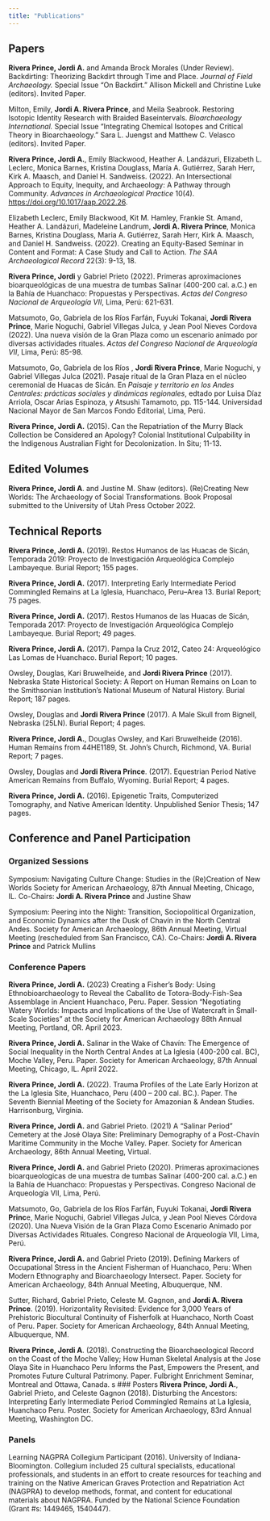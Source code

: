 ```yaml
---
title: "Publications"
---
```


## Papers

**Rivera Prince, Jordi A.** and Amanda Brock Morales (Under Review). Backdirting: Theorizing Backdirt through Time and Place. *Journal of Field Archaeology.* Special Issue "On Backdirt." Allison Mickell and Christine Luke (editors). Invited Paper.

Milton, Emily, **Jordi A. Rivera Prince**, and Meila Seabrook. Restoring Isotopic Identity Research with Braided Baseintervals. *Bioarchaeology International.* Special Issue "Integrating Chemical Isotopes and Critical Theory in Bioarchaeology." Sara L. Juengst and Matthew C. Velasco (editors). Invited Paper.

**Rivera Prince, Jordi A.**, Emily Blackwood, Heather A. Landázuri, Elizabeth L. Leclerc, Monica Barnes, Kristina Douglass, María A. Gutiérrez, Sarah Herr, Kirk A. Maasch, and Daniel H. Sandweiss. (2022). An Intersectional Approach to Equity, Inequity, and Archaeology: A Pathway through Community. *Advances in Archaeological Practice* 10(4). <https://doi.org/10.1017/aap.2022.26>.

Elizabeth Leclerc, Emily Blackwood, Kit M. Hamley, Frankie St. Amand, Heather A. Landázuri, Madeleine Landrum, **Jordi A. Rivera Prince**, Monica Barnes, Kristina Douglass, Maria A. Gutiérrez, Sarah Herr, Kirk A. Maasch, and Daniel H. Sandweiss. (2022). Creating an Equity-Based Seminar in Content and Format: A Case Study and Call to Action. *The SAA Archaeological Record* 22(3): 9-13, 18.

**Rivera Prince, Jordi** y Gabriel Prieto (2022). Primeras aproximaciones bioarqueológicas de una muestra de tumbas Salinar (400-200 cal. a.C.) en la Bahía de Huanchaco: Propuestas y Perspectivas. *Actas del Congreso Nacional de Arqueología VII*, Lima, Perú: 621-631.

Matsumoto, Go, Gabriela de los Ríos Farfán, Fuyuki Tokanai, **Jordi Rivera Prince**, Marie Noguchi, Gabriel Villegas Julca, y Jean Pool Nieves Cordova (2022). Una nueva visión de la Gran Plaza como un escenario animado por diversas actividades rituales. *Actas del Congreso Nacional de Arqueología VII*, Lima, Perú: 85-98.

Matsumoto, Go, Gabriela de los Ríos , **Jordi Rivera Prince**, Marie Noguchi, y Gabriel Villegas Julca (2021). Pasaje ritual de la Gran Plaza en el núcleo ceremonial de Huacas de Sicán. En *Paisaje y territorio en los Andes Centrales: prácticas sociales y dinámicas regionales*, edtado por Luisa Díaz Arriola, Oscar Arias Espinoza, y Atsushi Tamamoto, pp. 115-144. Universidad Nacional Mayor de San Marcos Fondo Editorial, Lima, Perú.

**Rivera Prince, Jordi A.** (2015). Can the Repatriation of the Murry Black Collection be Considered an Apology? Colonial Institutional Culpability in the Indigenous Australian Fight for Decolonization. In Situ; 11-13.

## Edited Volumes

**Rivera Prince, Jordi A**. and Justine M. Shaw (editors). (Re)Creating New Worlds: The Archaeology of Social Transformations. Book Proposal submitted to the University of Utah Press October 2022.

## Technical Reports

**Rivera Prince, Jordi A.** (2019). Restos Humanos de las Huacas de Sicán, Temporada 2019: Proyecto de Investigación Arqueológica Complejo Lambayeque. Burial Report; 155 pages.

**Rivera Prince, Jordi A.** (2017). Interpreting Early Intermediate Period Commingled Remains at La Iglesia, Huanchaco, Peru--Area 13. Burial Report; 75 pages.

**Rivera Prince, Jordi A.** (2017). Restos Humanos de las Huacas de Sicán, Temporada 2017: Proyecto de Investigación Arqueológica Complejo Lambayeque. Burial Report; 49 pages.

**Rivera Prince, Jordi A.** (2017). Pampa la Cruz 2012, Cateo 24: Arqueológico Las Lomas de Huanchaco. Burial Report; 10 pages.

Owsley, Douglas, Kari Bruwelheide, and **Jordi Rivera Prince** (2017). Nebraska State Historical Society: A Report on Human Remains on Loan to the Smithsonian Institution's National Museum of Natural History. Burial Report; 187 pages.

Owsley, Douglas and **Jordi Rivera Prince** (2017). A Male Skull from Bignell, Nebraska (25LN). Burial Report; 4 pages.

**Rivera Prince, Jordi A.**, Douglas Owsley, and Kari Bruwelheide (2016). Human Remains from 44HE1189, St. John's Church, Richmond, VA. Burial Report; 7 pages.

Owsley, Douglas and **Jordi Rivera Prince**. (2017). Equestrian Period Native American Remains from Buffalo, Wyoming. Burial Report; 4 pages.

**Rivera Prince, Jordi A.** (2016). Epigenetic Traits, Computerized Tomography, and Native American Identity. Unpublished Senior Thesis; 147 pages.

## Conference and Panel Participation

### Organized Sessions 

Symposium: Navigating Culture Change: Studies in the (Re)Creation of New Worlds Society for American Archaeology, 87th Annual Meeting, Chicago, IL. Co-Chairs: **Jordi A. Rivera Prince** and Justine Shaw

Symposium: Peering into the Night: Transition, Sociopolitical Organization, and Economic Dynamics after the Dusk of Chavín in the North Central Andes. Society for American Archaeology, 86th Annual Meeting, Virtual Meeting (rescheduled from San Francisco, CA). Co-Chairs: **Jordi A. Rivera Prince** and Patrick Mullins

### Conference Papers 

**Rivera Prince, Jordi A.** (2023) Creating a Fisher's Body: Using Ethnobioarchaeology to Reveal the Caballito de Totora-Body-Fish-Sea Assemblage in Ancient Huanchaco, Peru. Paper. Session "Negotiating Watery Worlds: Impacts and Implications of the Use of Watercraft in Small-Scale Societies" at the Society for American Archaeology 88th Annual Meeting, Portland, OR. April 2023.

**Rivera Prince, Jordi A.** Salinar in the Wake of Chavín: The Emergence of Social Inequality in the North Central Andes at La Iglesia (400-200 cal. BC), Moche Valley, Peru. Paper. Society for American Archaeology, 87th Annual Meeting, Chicago, IL. April 2022.

**Rivera Prince, Jordi A.** (2022). Trauma Profiles of the Late Early Horizon at the La Iglesia Site, Huanchaco, Peru (400 -- 200 cal. BC.). Paper. The Seventh Biennial Meeting of the Society for Amazonian & Andean Studies. Harrisonburg, Virginia.

**Rivera Prince, Jordi A.** and Gabriel Prieto. (2021) A "Salinar Period" Cemetery at the José Olaya Site: Preliminary Demography of a Post-Chavín Maritime Community in the Moche Valley. Paper. Society for American Archaeology, 86th Annual Meeting, Virtual.

**Rivera Prince, Jordi A.** and Gabriel Prieto (2020). Primeras aproximaciones bioarqueologicas de una muestra de tumbas Salinar (400-200 cal. a.C.) en la Bahía de Huanchaco: Propuestas y Perspectivas. Congreso Nacional de Arqueología VII, Lima, Perú.

Matsumoto, Go, Gabriela de los Ríos Farfán, Fuyuki Tokanai, **Jordi Rivera Princ**e, Marie Noguchi, Gabriel Villegas Julca, y Jean Pool Nieves Córdova (2020). Una Nueva Visión de la Gran Plaza Como Escenario Animado por Diversas Actividades Rituales. Congreso Nacional de Arqueología VII, Lima, Perú.

**Rivera Prince, Jordi A.** and Gabriel Prieto (2019). Defining Markers of Occupational Stress in the Ancient Fisherman of Huanchaco, Peru: When Modern Ethnography and Bioarchaeology Intersect. Paper. Society for American Archaeology, 84th Annual Meeting, Albuquerque, NM.

Sutter, Richard, Gabriel Prieto, Celeste M. Gagnon, and **Jordi A. Rivera Prince**. (2019). Horizontality Revisited: Evidence for 3,000 Years of Prehistoric Biocultural Continuity of Fisherfolk at Huanchaco, North Coast of Peru. Paper. Society for American Archaeology, 84th Annual Meeting, Albuquerque, NM.

**Rivera Prince, Jordi A**. (2018). Constructing the Bioarchaeological Record on the Coast of the Moche Valley; How Human Skeletal Analysis at the Jose Olaya Site in Huanchaco Peru Informs the Past, Empowers the Present, and Promotes Future Cultural Patrimony. Paper. Fulbright Enrichment Seminar, Montreal and Ottawa, Canada.
s
### Posters 
**Rivera Prince, Jordi A.**, Gabriel Prieto, and Celeste Gagnon (2018). Disturbing the Ancestors: Interpreting Early Intermediate Period Commingled Remains at La Iglesia, Huanchaco Peru. Poster. Society for American Archaeology, 83rd Annual Meeting, Washington DC. 

### Panels
Learning NAGPRA Collegium Participant (2016). University of Indiana-Bloomington. Collegium included 25 cultural specialists, educational professionals, and students in an effort to create resources for teaching and training on the Native American Graves Protection and Repatriation Act (NAGPRA) to develop methods, format, and content for educational materials about NAGPRA. Funded by the National Science Foundation (Grant #s: 1449465, 1540447).
